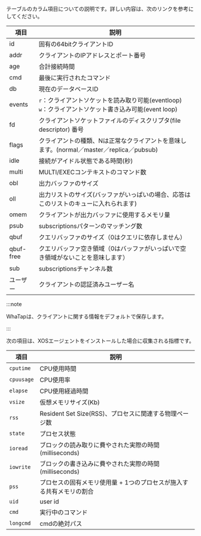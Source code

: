 <Tabs groupId="db-columns">

<TabItem value="activesession" label="Active session">

<Cmdname sid="active_sessions" className="uitext" />テーブルのカラム項目についての説明です。詳しい内容は、<Link to="https://redis.io/commands/client-list/">次のリンク</Link>を参考にしてください。

| 項目        | 説明                                                                     |
| --------- | ---------------------------------------------------------------------- |
| id        | 固有の64bitクライアントID                                                       |
| addr      | クライアントのIPアドレスとポート番号                                                    |
| age       | 合計接続時間                                                                 |
| cmd       | 最後に実行されたコマンド                                                           |
| db        | 現在のデータベースID                                                            |
| events    | `r`：クライアントソケットを読み取り可能(eventloop) <br/>`w`：クライアントソケット書き込み可能(event loop) |
| fd        | クライアントソケットファイルのディスクリプタ(file descriptor) 番号                             |
| flags     | クライアントの種類、Nは正常なクライアントを意味します。(normal／master／replica／pubsub)             |
| idle      | 接続がアイドル状態である時間(秒)                                                      |
| multi     | MULTI/EXECコンテキストのコマンド数                                                 |
| obl       | 出力バッファのサイズ                                                             |
| oll       | 出力リストのサイズ(バッファがいっぱいの場合、応答はこのリストのキューに入れられます)                            |
| omem      | クライアントが出力バッファに使用するメモリ量                                                 |
| psub      | subscriptionsパターンのマッチング数                                               |
| qbuf      | クエリバッファのサイズ（0はクエリに依存しません）                                              |
| qbuf-free | クエリバッファ空き領域（0はバッファがいっぱいで空き領域がないことを意味します）                               |
| sub       | subscriptionsチャンネル数                                                    |
| ユーザー      | クライアントの認証済みユーザー名                                                       |

:::note

WhaTapは、クライアントに関する情報をデフォルトで保存します。

:::

</TabItem>

<TabItem value="process-info" label="Process information">

次の項目は、XOSエージェントをインストールした場合に収集される指標です。

| 項目         | 説明                                     |
| ---------- | -------------------------------------- |
| `cputime`  | CPU使用時間                                |
| `cpuusage` | CPU使用率                                 |
| `elapse`   | CPU使用経過時間                              |
| `vsize`    | 仮想メモリサイズ(Kb)                           |
| `rss`      | Resident Set Size(RSS)、プロセスに関連する物理ページ数 |
| `state`    | プロセス状態                                 |
| `ioread`   | ブロックの読み取りに費やされた実際の時間(milliseconds)     |
| `iowrite`  | ブロックの書き込みに費やされた実際の時間(milliseconds)     |
| `pss`      | プロセスの固有メモリ使用量 + 1つのプロセスが施入する共有メモリの割合   |
| `uid`      | user id                                |
| `cmd`      | 実行中のコマンド                               |
| `longcmd`  | cmdの絶対パス                               |

</TabItem>

</Tabs>
